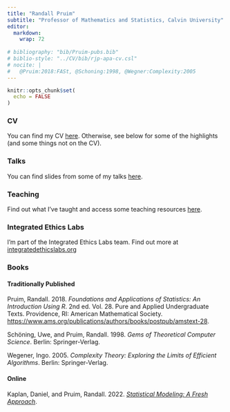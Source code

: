 ```yaml
---
title: "Randall Pruim"
subtitle: "Professor of Mathematics and Statistics, Calvin University"
editor: 
  markdown: 
    wrap: 72
    
# bibliography: "bib/Pruim-pubs.bib"
# biblio-style: "../CV/bib/rjp-apa-cv.csl"
# nocite: |
#   @Pruim:2018:FASt, @Schoning:1998, @Wegner:Complexity:2005
---
```


```r
knitr::opts_chunk$set(
  echo = FALSE
)
```


### CV

You can find my CV
[here](https://github.com/rpruim/CV/blob/master/Randall_Pruim_CV.pdf).
Otherwise, see below for some of the highlights (and some things not on
the CV).

### Talks

You can find slides from some of my talks
[here](talks.html).

### Teaching

Find out what I've taught and access some teaching resources [here](teaching.html).

### Integrated Ethics Labs

I'm part of the Integrated Ethics Labs team.  Find out more at 
[integratedethicslabs.org](https://integratedethicslabs.org)

### Books

#### Traditionally Published

Pruim, Randall. 2018. *Foundations and Applications of Statistics: An
Introduction Using R*. 2nd ed. Vol. 28. Pure and Applied Undergraduate
Texts. Providence, RI: American Mathematical Society.
<https://www.ams.org/publications/authors/books/postpub/amstext-28>.

Schöning, Uwe, and Pruim, Randall. 1998. *Gems of Theoretical Computer
Science*. Berlin: Springer-Verlag.

Wegener, Ingo. 2005. *Complexity Theory: Exploring the Limits of
Efficient Algorithms*. Berlin: Springer-Verlag.

#### Online

Kaplan, Daniel, and Pruim, Randall. 2022. 
[*Statistical Modeling: A Fresh Approach*](https://statistical-modeling.netlify.app/).
